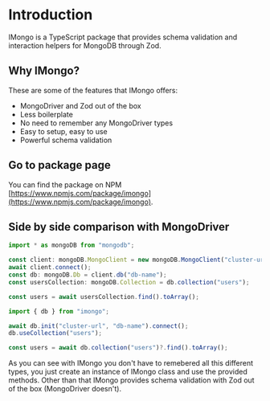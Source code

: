 # Introduction

IMongo is a TypeScript package that provides schema validation and interaction helpers for MongoDB through Zod.

## Why IMongo?

These are some of the features that IMongo offers:
- MongoDriver and Zod out of the box
- Less boilerplate
- No need to remember any MongoDriver types
- Easy to setup, easy to use
- Powerful schema validation


## Go to package page

You can find the package on NPM [https://www.npmjs.com/package/imongo](https://www.npmjs.com/package/imongo).

## Side by side comparison with MongoDriver

```js filename="With MongoDriver"
import * as mongoDB from "mongodb";

const client: mongoDB.MongoClient = new mongoDB.MongoClient("cluster-url");
await client.connect();
const db: mongoDB.Db = client.db("db-name");
const usersCollection: mongoDB.Collection = db.collection("users");

const users = await usersCollection.find().toArray();
```

```js filename="With IMongo"
import { db } from "imongo";

await db.init("cluster-url", "db-name").connect();
db.useCollection("users");

const users = await db.collection("users")?.find().toArray();
```

As you can see with IMongo you don't have to remebered all this different types, you just create an instance of IMongo class and use the provided methods. Other than that IMongo provides schema validation with Zod out of the box (MongoDriver doesn't).
